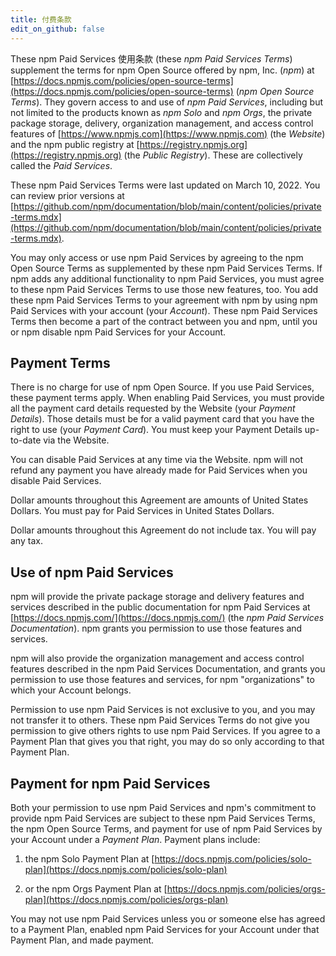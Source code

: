 ```yaml
---
title: 付费条款
edit_on_github: false
---
```


These npm Paid Services 使用条款 (these _npm Paid Services Terms_) supplement the terms for npm Open Source offered by npm, Inc. (_npm_) at [https://docs.npmjs.com/policies/open-source-terms](https://docs.npmjs.com/policies/open-source-terms) (_npm Open Source Terms_). They govern access to and use of _npm Paid Services_, including but not limited to the products known as _npm Solo_ and _npm Orgs_, the private package storage, delivery, organization management, and access control features of [https://www.npmjs.com](https://www.npmjs.com) (the _Website_) and the npm public registry at [https://registry.npmjs.org](https://registry.npmjs.org) (the _Public Registry_). These are collectively called the _Paid Services_.

These npm Paid Services Terms were last updated on March 10, 2022. You can review prior versions at [https://github.com/npm/documentation/blob/main/content/policies/private-terms.mdx](https://github.com/npm/documentation/blob/main/content/policies/private-terms.mdx).

You may only access or use npm Paid Services by agreeing to the npm Open Source Terms as supplemented by these npm Paid Services Terms. If npm adds any additional functionality to npm Paid Services, you must agree to these npm Paid Services Terms to use those new features, too. You add these npm Paid Services Terms to your agreement with npm by using npm Paid Services with your account (your _Account_). These npm Paid Services Terms then become a part of the contract between you and npm, until you or npm disable npm Paid Services for your Account.

## Payment Terms

There is no charge for use of npm Open Source. If you use Paid Services, these payment terms apply. When enabling Paid Services, you must provide all the payment card details requested by the Website (your _Payment Details_). Those details must be for a valid payment card that you have the right to use (your _Payment Card_). You must keep your Payment Details up-to-date via the Website.

You can disable Paid Services at any time via the Website. npm will not refund any payment you have already made for Paid Services when you disable Paid Services.

Dollar amounts throughout this Agreement are amounts of United States Dollars. You must pay for Paid Services in United States Dollars.

Dollar amounts throughout this Agreement do not include tax. You will pay any tax.

## Use of npm Paid Services

npm will provide the private package storage and delivery features and services described in the public documentation for npm Paid Services at [https://docs.npmjs.com/](https://docs.npmjs.com/) (the _npm Paid Services Documentation_). npm grants you permission to use those features and services.

npm will also provide the organization management and access control features described in the npm Paid Services Documentation, and grants you permission to use those features and services, for npm "organizations" to which your Account belongs.

Permission to use npm Paid Services is not exclusive to you, and you may not transfer it to others. These npm Paid Services Terms do not give you permission to give others rights to use npm Paid Services. If you agree to a Payment Plan that gives you that right, you may do so only according to that Payment Plan.

## Payment for npm Paid Services

Both your permission to use npm Paid Services and npm's commitment to provide npm Paid Services are subject to these npm Paid Services Terms, the npm Open Source Terms, and payment for use of npm Paid Services by your Account under a _Payment Plan_. Payment plans include:

1. the npm Solo Payment Plan at [https://docs.npmjs.com/policies/solo-plan](https://docs.npmjs.com/policies/solo-plan)

2. or the npm Orgs Payment Plan at [https://docs.npmjs.com/policies/orgs-plan](https://docs.npmjs.com/policies/orgs-plan)

You may not use npm Paid Services unless you or someone else has agreed to a Payment Plan, enabled npm Paid Services for your Account under that Payment Plan, and made payment.
